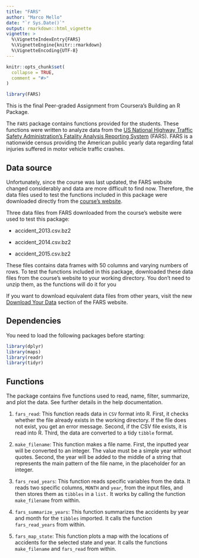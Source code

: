 ```yaml
---
title: "FARS"
author: "Marco Mello"
date: "`r Sys.Date()`"
output: rmarkdown::html_vignette
vignette: >
  %\VignetteIndexEntry{FARS}
  %\VignetteEngine{knitr::rmarkdown}
  %\VignetteEncoding{UTF-8}
---
```


```r
knitr::opts_chunk$set(
  collapse = TRUE,
  comment = "#>"
)
```

```r
library(FARS)
```

This is the final Peer-graded Assignment from Coursera's Building an R Package. 

The `FARS` package contains functions provided for the students. These functions were written to analyze data from the [US National Highway Traffic Safety Administration's Fatality Analysis Reporting System](https://www.nhtsa.gov) (FARS). FARS is a nationwide census providing the American public yearly data regarding fatal injuries suffered in motor vehicle traffic crashes.


## Data source

Unfortunately, since the course was last updated, the FARS website changed considerably and data are more difficult to find now. Therefore, the data files used to test the functions included in this package were downloaded directly from the [course's website](https://d3c33hcgiwev3.cloudfront.net/_e1adac2a5f05192dc8780f3944feec13_fars_data.zip?Expires=1604534400&Signature=RTTvUAKz8DKWFiSEcAetz-uqBOzv79moF3uW0TbPA8k8fvG6Pa~o1wndjQsxlNKDxFWVONipYXks9nQ~G3zuKUfDj0ufW2d0ITHZlmi9VqjXjoTbW4MjXzoLX8I-CLjs-OG4VzhK6dewCktT1k2mIVfRodd72Kzu3BQTcqK5lZI_&Key-Pair-Id=APKAJLTNE6QMUY6HBC5A).

Three data files from FARS downloaded from the course's website were used to test this package:

* accident_2013.csv.bz2

* accident_2014.csv.bz2

* accident_2015.csv.bz2

These files contains data frames with 50 columns and varying numbers of rows. To test the functions included in this package, downloaded these data files from the course's website to your working directory. You don't need to unzip them, as the functions will do it for you

If you want to download equivalent data files from other years, visit the new [Download Your Data](https://cdan.nhtsa.gov) section of the FARS website.


## Dependencies

You need to load the following packages before starting:

```r
library(dplyr)
library(maps)
library(readr)
library(tidyr)
```


## Functions

The package contains five functions used to read, name, filter, summarize, and plot the data. See further details in the help documentation.

1. `fars_read`: This function reads data in `CSV` format into R. First, it checks whether the file already exists in the working directory. If the file does not exist, you get an error message. Second, if the CSV file exists, it is read into R. Third, the data are converted to a tidy `tibble` format.

2. `make_filename`: This function makes a file name. First, the inputted year will be converted to an integer. The value must be a simple year without quotes. Second, the year will be added to the middle of a string that represents the main pattern of the file name, in the placeholder for an integer. 

3. `fars_read_years`: This function reads specific variables from the data. It reads two specific columns, `MONTH` and `year`, from the input files, and then stores them as `tibbles` in a `list.` It works by calling the function `make_filename` from within.

4. `fars_summarize_years`: This function summarizes the accidents by year and month for the `tibbles` imported. It calls the function `fars_read_years` from within.

5. `fars_map_state`: This function plots a map with the locations of accidents for the selected state and year. It calls the functions `make_filename` and `fars_read` from within. 
